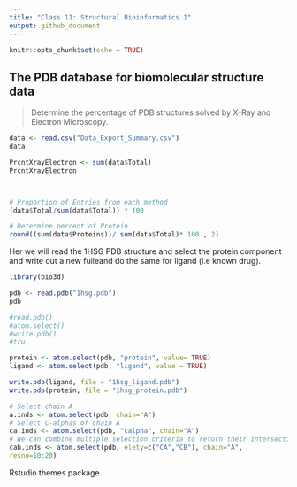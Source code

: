 ```yaml
---
title: "Class 11: Structural Bioinformatics 1"
output: github_document
---
```


```r
knitr::opts_chunk$set(echo = TRUE)
```

## The PDB database for biomolecular  structure data

>Determine the percentage of PDB structures solved by X-Ray and Electron Microscopy.

```r
data <- read.csv("Data_Export_Summary.csv")
data

PrcntXrayElectron <- sum(data$Total)
PrcntXrayElectron




```
```r
# Proportion of Entries from each method
(data$Total/sum(data$Total)) * 100
```

```r
# Determine percent of Protein 
round((sum(data$Proteins))/ sum(data$Total)* 100 , 2)
```
 Her we will read the 1HSG PDB structure and select the protein component and write out a new fuileand do the same for ligand (i.e known drug). 
```r
library(bio3d)

pdb <- read.pdb("1hsg.pdb")
pdb

#read.pdb()
#atom.select()
#write.pdb()
#tru
```
```r
protein <- atom.select(pdb, "protein", value= TRUE)
ligand <- atom.select(pdb, "ligand", value = TRUE)

write.pdb(ligand, file = "1hsg_ligand.pdb")
write.pdb(protein, file = "1hsg_protein.pdb")
```


```r
# Select chain A
a.inds <- atom.select(pdb, chain="A")
# Select C-alphas of chain A
ca.inds <- atom.select(pdb, "calpha", chain="A")
# We can combine multiple selection criteria to return their intersections
cab.inds <- atom.select(pdb, elety=c("CA","CB"), chain="A",
resno=10:20)
```

Rstudio themes package





